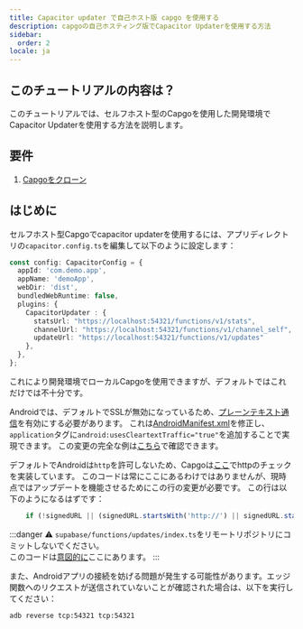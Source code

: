 ```yaml
---
title: Capacitor updater で自己ホスト版 capgo を使用する
description: capgoの自己ホスティング版でCapacitor Updaterを使用する方法
sidebar:
  order: 2
locale: ja
---
```


## このチュートリアルの内容は？

このチュートリアルでは、セルフホスト型のCapgoを使用した開発環境でCapacitor Updaterを使用する方法を説明します。

## 要件

1. [Capgoをクローン](https://github.com/Cap-go/capgo/)

## はじめに

セルフホスト型Capgoでcapacitor updaterを使用するには、アプリディレクトリの`capacitor.config.ts`を編集して以下のように設定します：

```ts
const config: CapacitorConfig = {
  appId: 'com.demo.app',
  appName: 'demoApp',
  webDir: 'dist',
  bundledWebRuntime: false,
  plugins: {
    CapacitorUpdater : {
      statsUrl: "https://localhost:54321/functions/v1/stats",
      channelUrl: "https://localhost:54321/functions/v1/channel_self",
      updateUrl: "https://localhost:54321/functions/v1/updates"
    },
  },
};
```

これにより開発環境でローカルCapgoを使用できますが、デフォルトではこれだけでは不十分です。

Androidでは、デフォルトでSSLが無効になっているため、[プレーンテキスト通信](https://developer.android.com/topic/security/risks/cleartext/)を有効にする必要があります。
これは[AndroidManifest.xml](https://github.com/Cap-go/capacitor-updater/blob/main/android/src/main/AndroidManifest.xml/)を修正し、`application`タグに`android:usesCleartextTraffic="true"`を追加することで実現できます。
この変更の完全な例は[こちら](https://gist.github.com/WcaleNieWolny/061a015acdebe35eaf3afd7030797701/)で確認できます。

デフォルトでAndroidは`http`を許可しないため、Capgoは[ここ](https://github.com/Cap-go/capgo/blob/4cce6c0707d745faa2afbab643e636bad927c602/supabase/functions/updates/index.ts/#L396)でhttpのチェックを実装しています。
このコードは常にここにあるわけではありませんが、現時点ではアップデートを機能させるためにこの行の変更が必要です。
この行は以下のようになるはずです：

```ts
    if (!signedURL || (signedURL.startsWith('http://') || signedURL.startsWith('https://'))) {
```

:::danger
⚠️ `supabase/functions/updates/index.ts`をリモートリポジトリにコミットしないでください。\
このコードは[意図的に](https://github.com/Cap-go/capacitor-updater/issues/37/#issuecomment-1684916354)ここにあります。
:::

また、Androidアプリの接続を妨げる問題が発生する可能性があります。エッジ関数へのリクエストが送信されていないことが確認された場合は、以下を実行してください：
```bash
adb reverse tcp:54321 tcp:54321
```
